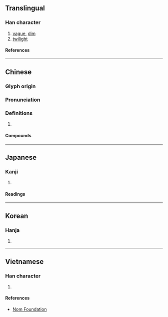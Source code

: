 {{also|昽}}
{{character info}}
==Translingual==

===Han character===
{{Han char|rn=72|rad=日|as=16|sn=20|four=61011|canj=AYBP|ids=⿰日龍}}

# [[vague]], [[dim]]
# [[twilight]]

====References====
{{Han ref|kx=0501.350|dkj=14255|dj=0872.080|hdz=21541.200|uh=66E8}}

----

==Chinese==
{{zh-forms|s=昽}}

===Glyph origin===
{{Han etym}}

===Pronunciation===
{{zh-pron
|m=lóng
|c=lung4
|mc=y
|oc=y
|ma=
|cat=a,n
}}

===Definitions===
{{zh-hanzi}}

# {{rfdef|zh}}

====Compounds====
{{zh-der|曈曨|曚曨|曨曨}}

----

==Japanese==

===Kanji===
{{ja-kanji|grade=|rs=日16}}

# {{rfdef|ja|sort=日16}}

====Readings====
{{ja-readings
|on=ろう, る
|kun=おぼろ
}}

----

==Korean==

===Hanja===
{{ko-hanja|hangeul=[[롱]]>[[농]]|eumhun=|rv=rong>nong|mr=rong>nong|y=long>nong}}

# {{rfdef|ko|sort=日16}}

----

==Vietnamese==

===Han character===
{{vi-readings|rs=日16|reading=lung}}

# {{rfdef|vi|sort=日16}}

====References====
* [http://nomfoundation.org/common/nom_details.php?codepoint=66e8 Nom Foundation]